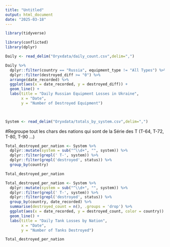 ```yaml
---
title: "Untitled"
output: html_document
date: "2025-03-18"
---
```


```r
library(tidyverse)

library(conflicted)
library(dplyr)

```  



```r
Daily <- read_delim("Oryxdata/daily_count.csv",delim=",") 

```


```r
Daily %>%
  dplyr::filter(country == "Russia", equipment_type != "All Types") %>%
  dplyr::filter(destroyed_diff >= "0") %>%
  arrange(date_recorded) %>%
  ggplot(aes(x = date_recorded, y = destroyed_diff)) +
  geom_line() +
  labs(title = "Daily Russian Equipment Losses in Ukraine",
       x = "Date",
       y = "Number of Destroyed Equipment")

  

```

```r
System <- read_delim("Oryxdata/totals_by_system.csv",delim=",") 
```
#Regroupe tout les chars des nations qui sont de la Série des T (T-64, T-72, T-80, T-90 ...)
```r
Total_destroyed_per_nation <- System %>%
  dplyr::mutate(system = sub("^\\d+", "", system)) %>%
  dplyr::filter(grepl(' T-', system)) %>%
  dplyr::filter(grepl('destroyed', status)) %>%
  group_by(country) 

Total_destroyed_per_nation
```

```r
Total_destroyed_per_nation <- System %>%
  dplyr::mutate(system = sub("^\\d+", "", system)) %>%
  dplyr::filter(grepl(' T-', system)) %>%
  dplyr::filter(grepl('destroyed', status)) %>%
  group_by(country, date_recorded) %>%
  summarise(destroyed_count = n(), .groups = 'drop') %>%
  ggplot(aes(x = date_recorded, y = destroyed_count, color = country)) +
  geom_line() +
  labs(title = "Daily Tank Losses by Nation",
       x = "Date",
       y = "Number of Tanks Destroyed")

Total_destroyed_per_nation
```


